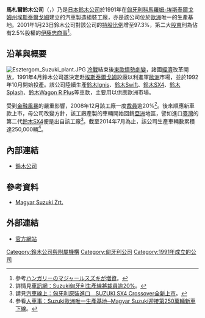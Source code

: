 {{Infobox company
| name           = 馬札爾鈴木公司<br>Magyar Suzuki Corporation
| logo           = 
| type           = 私人公司
| traded_as      = 
| company_slogan = 生活的方式（Way of Life）
| foundation     = 1991年
| predecessor    = 
| location       = {{HUN}}[[科馬羅姆-埃斯泰爾戈姆州|科馬羅姆-埃斯泰爾戈姆州]][[埃斯泰爾戈姆|埃斯泰爾戈姆]]
| key_people     = 
| industry       = [[汽車|汽車]]製造業
| products       = 汽車
| revenue        = 
| net_income     = 
| num_employees  = 約5,700人（2013年4月） 
| parent         = [[鈴木公司|鈴木公司]]
| homepage       = {{URL|http://www.suzuki.hu/}}
}}
'''馬札爾鈴木公司'''（{{lang-en|Magyar Suzuki Corporation}}，{{lang-hu|Magyar Suzuki Zrt.}}）乃是[[日本|日本]][[鈴木公司|鈴木公司]]於1991年在[[匈牙利|匈牙利]][[科馬羅姆-埃斯泰爾戈姆州|科馬羅姆-埃斯泰爾戈姆州]][[埃斯泰爾戈姆|埃斯泰爾戈姆]]建立的汽車製造組裝工廠，亦是該公司位於[[歐洲|歐洲]]唯一的生產基地。2001年1月23日鈴木公司對該公司的[[股票|持股比例]]增至97.3%，第二大[[股東|股東]]則為佔有2.5%股權的[[伊藤忠商事|伊藤忠商事]]<ref>參考{{ja}}[http://www.suzuki.co.jp/release/d/d010123b.htm ハンガリーのマジャールスズキが増資]。</ref>。

== 沿革與概要 ==
[[File:Esztergom_Suzuki_plant.JPG|thumb]]
[[冷戰|冷戰]]結束後[[東歐劇變|東歐情勢劇變]]，諸國[[經濟|經濟]]改革開放，1991年4月鈴木公司遂決定赴[[埃斯泰爾戈姆|埃斯泰爾戈姆]]設廠以利進軍[[歐洲|歐洲]]市場，並於1992年10月開始投產。該公司陸續生產[[鈴木Ignis|鈴木Ignis]]、[[鈴木Swift|鈴木Swift]]、[[鈴木SX4|鈴木SX4]]、[[鈴木Splash|鈴木Splash]]、[[鈴木Solio|鈴木Wagon R Plus]]等車款，主要用以供應歐洲市場。

受到[[2007年–2008年環球金融危機|金融風暴]]的嚴重影響，2008年12月該工廠一度[[裁員|裁員]]逾20%<ref>詳情見[http://www.carnews.com/article-13684.html 車訊網：Suzuki匈牙利生產線將裁員逾20%]。</ref>。後來順應新車款上市，母公司改變方針，該工廠產製的車輛開始回銷[[亞洲|亞洲]]地區，譬如進口[[臺灣|臺灣]]的第二代[[鈴木SX4|鈴木SX4]]便是出自該工廠<ref>請見[http://www.auto-online.com.tw/news/4-25083?ved=0CB8QFjAA&usg=AFQjCNHX5WodgC3geGS_fELnQhaHczg-4w&_ip=66.249.77.222&f=75 汽車線上：匈牙利原裝進口　SUZUKI SX4 Crossover全新上市]。</ref>。截至2014年7月為止，該公司生產車輛數累積達250,000輛<ref>參看[http://www.carstuff.com.tw/car-news/item/16112-suzuki-magyar-suzuki-250.html 人車事：Suzuki歐洲唯一生產基地─Magyar Suzuki迎接第250萬輛新車下線]。</ref>。

== 內部連結 ==
* [[鈴木公司|鈴木公司]]

== 參考資料 ==
* {{en}}[http://www.suzuki.hu/pages/display/corporate/menu/company/factory Magyar Suzuki Zrt.]
{{reflist}}

== 外部連結 ==
* {{hu}}[https://web.archive.org/web/20080617103842/http://www.suzuki.hu/ 官方網站]

[[Category:鈴木公司與附屬機構|Category:鈴木公司與附屬機構]]
[[Category:匈牙利公司|Category:匈牙利公司]]
[[Category:1991年成立的公司|Category:1991年成立的公司]]
